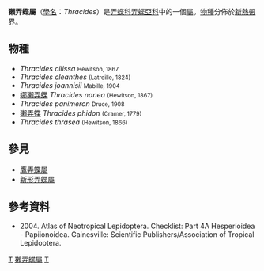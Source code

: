 {{NoteTA
|G1=Butterfly
}}
{{Automatic Taxobox
| taxon = Thracides
| authority = Hübner, [1819]
| image = Sepp-Surinaamsche vlinders - pl 033 plate Thracides phidon.jpg
| image_caption = [[獺弄蝶|獺弄蝶]]<br />''Thracides phidon''
| type_species = [[獺弄蝶|獺弄蝶]]<br />''Papilio phidon''
| type_species_authority = (Cramer, [1779])
| subdivision_ranks = [[物種|物種]]
| subdivision = 共7種，詳見正文。
| synonyms =
}}

'''獺弄蝶屬'''（[[學名|學名]]：''Thracides''）是[[弄蝶科|弄蝶科]][[弄蝶亞科|弄蝶亞科]]中的一個[[屬|屬]]。[[物種|物種]]分佈於[[新熱帶界|新熱帶界]]。

== 物種 ==
* ''Thracides cilissa'' <small>Hewitson, 1867</small>
* ''Thracides cleanthes'' <small>(Latreille, 1824)</small>
* ''Thracides joannisii'' <small>Mabille, 1904</small>
* [[娜獺弄蝶|娜獺弄蝶]] ''Thracides nanea'' <small>(Hewitson, 1867)</small>
* ''Thracides panimeron'' <small>Druce, 1908</small>
* [[獺弄蝶|獺弄蝶]] ''Thracides phidon'' <small>(Cramer, 1779)</small>
* ''Thracides thrasea'' <small>(Hewitson, 1866)</small>

== 參見 ==
* [[鷹弄蝶屬|鷹弄蝶屬]]
* [[新形弄蝶屬|新形弄蝶屬]]

== 參考資料 ==
<references/>
* {{aut|Lamas G ed.}} 2004. Atlas of Neotropical Lepidoptera. Checklist: Part 4A Hesperioidea - Papiionoidea. Gainesville: Scientific Publishers/Association of Tropical Lepidoptera.

{{Commons category|Thracides}}

{{taxonbar}}
[[Category:_1819年描述的分类群|T]]
[[Category:獺弄蝶屬|]]
[[Category:巴西弄蝶族|T]]